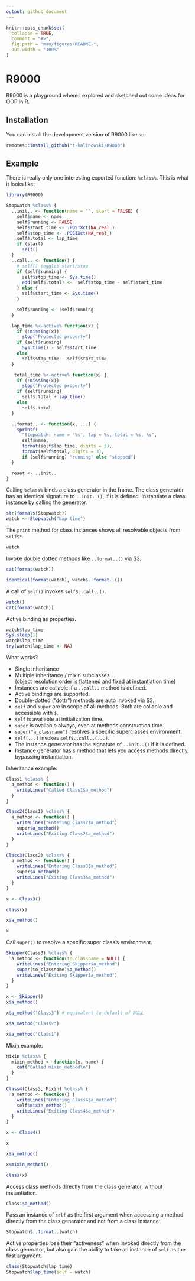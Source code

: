```yaml
---
output: github_document
---
```


<!-- README.md is generated from README.Rmd. Please edit that file -->

```r
knitr::opts_chunk$set(
  collapse = TRUE,
  comment = "#>",
  fig.path = "man/figures/README-",
  out.width = "100%"
)
```

# R9000

<!-- badges: start -->
<!-- badges: end -->

R9000 is a playground where I explored and sketched out some ideas for OOP in R.

## Installation

You can install the development version of R9000 like so:

``` r
remotes::install_github("t-kalinowski/R9000")
```

## Example

There is really only one interesting exported function: `%class%`. This is what it looks like:

```r
library(R9000)

Stopwatch %class% {
  ..init.. <- function(name = "", start = FALSE) {
    self$name <- name
    self$running <- FALSE
    self$start_time <- .POSIXct(NA_real_)
    self$stop_time <- .POSIXct(NA_real_)
    self$.total <- lap_time
    if (start)
      self()
  }
  ..call.. <- function() {
    # self() toggles start/stop
    if (self$running) {
      self$stop_time <- Sys.time()
      add(self$.total) <-  self$stop_time - self$start_time
    } else {
      self$start_time <- Sys.time()
    }

    self$running <- !self$running
  }

  lap_time %<-active% function(x) {
    if (!missing(x))
      stop("Protected property")
    if (self$running)
      Sys.time() - self$start_time
    else
      self$stop_time - self$start_time
  }

   total_time %<-active% function(x) {
    if (!missing(x))
      stop("Protected property")
    if (self$running)
      self$.total + lap_time()
    else
      self$.total
  }

  ..format.. <- function(x, ...) {
    sprintf(
      "Stopwatch: name = '%s', lap = %s, total = %s, %s",
      self$name,
      format(self$lap_time, digits = 3),
      format(self$total, digits = 3),
      if (self$running) "running" else "stopped")
  }

  reset <- ..init..
}
```

Calling `%class%` binds a class generator in the frame.
The class generator has an identical signature to `..init..()`, if it is defined.
Instantiate a class instance by calling the generator.

```r
str(formals(Stopwatch))
watch <- Stopwatch("Nap time")
```

The `print` method for class instances shows all
resolvable objects from `self$*`.

```r
watch
```


Invoke double dotted methods like `..format..()` via S3.
```r
cat(format(watch))

identical(format(watch), watch$..format..())
```


A call of `self()` invokes `self$..call..()`.
```r
watch()
cat(format(watch))
```


Active binding as properties.
```r
watch$lap_time
Sys.sleep(1)
watch$lap_time
try(watch$lap_time <- NA)
```



What works?

+ Single inheritance
+ Multiple inheritance / mixin subclasses  
  (object resolution order is flattened and fixed at instantiation time)
+ Instances are callable if a `..call..` method is defined.
+ Active bindings are supported.
+ Double-dotted ("dottr") methods are auto invoked via S3.
+ `self` and `super` are in scope of all methods. Both are callable and accessible with `$`.
+ `self` is available at initialization time.
+ `super` is available always, even at methods construction time.
+ `super("a_classname")` resolves a specific superclasses environment.
+ `self(...)` invokes `self$..call..(...)`.
+ The instance generator has the signature of `..init..()` if it is defined.
+ Instance generator has `$` method that lets you access methods directly,  
  bypassing instantiation.


Inheritance example:
```r
Class1 %class% {
  a_method <- function() {
    writeLines("Called Class1$a_method")
  }
}

Class2(Class1) %class% {
  a_method <- function() {
    writeLines("Entering Class2$a_method")
    super$a_method()
    writeLines("Exiting Class2$a_method")
  }
}

Class3(Class2) %class% {
  a_method <- function() {
    writeLines("Entering Class3$a_method")
    super$a_method()
    writeLines("Exiting Class3$a_method")
  }
}

x <- Class3()

class(x)

x$a_method()

x
```


Call `super()` to resolve a specific super class's environment.
```r
Skipper(Class3) %class% {
  a_method <- function(to_classname = NULL) {
    writeLines("Entering Skipper$a_method")
    super(to_classname)$a_method()
    writeLines("Exiting Skipper$a_method")
  }
}

x <- Skipper()
x$a_method()

x$a_method("Class3") # equivalent to default of NULL

x$a_method("Class2")

x$a_method("Class1")
```


Mixin example:
```r
Mixin %class% {
  mixin_method <- function(x, name) {
    cat("Called mixin_method\n")
  }
}

Class4(Class3, Mixin) %class% {
  a_method <- function() {
    writeLines("Entering Class4$a_method")
    self$mixin_method()
    writeLines("Exiting Class4$a_method")
  }
}

x <- Class4()

x

x$a_method()

x$mixin_method()

class(x)
```

Access class methods directly from the class generator, without instantiation.

```r
Class1$a_method()
```

Pass an instance of `self` as the first argument when accessing a method directly from the class generator and not from a class instance:
```r
Stopwatch$..format..(watch)
```
Active properties lose their "activeness" when invoked directly from the class generator, but also gain the ability to take an instance of `self` as the first argument.
```r
class(Stopwatch$lap_time)
Stopwatch$lap_time(self = watch)
```


